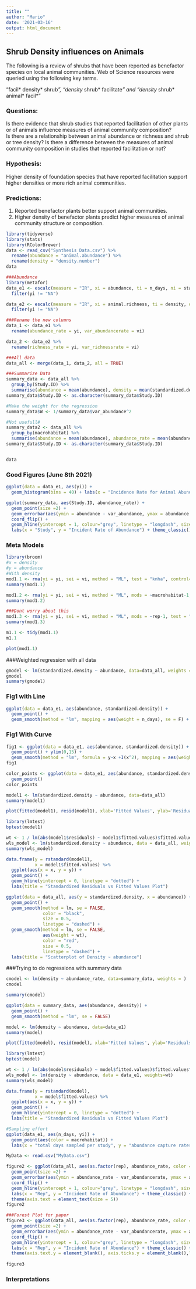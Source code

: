```yaml
---
title: ""
author: "Mario"
date: '2021-03-16'
output: html_document
---
```

## Shrub Density influences on Animals
The following is a review of shrubs that have been reported as benefactor species on local animal communities. Web of Science resources were queried using the following key terms.

"facil* density* shrub*”, “density* shrub* facilitate*” and “density* shrub* animal* facil*"

### Questions:
Is there evidence that shrub studies that reported facilitation of other plants or of animals influence measures of animal community composition?  
Is there are a relationship between animal abundance or richness and shrub or tree density?
Is there a difference between the measures of animal community composition in studies that reported facilitation or not?

### Hypothesis:
Higher density of foundation species that have reported facilitation support higher densities or more rich animal communities.

### Predictions:
1. Reported benefactor plants better support animal communities.  
2. Higher density of benefactor plants predict higher measures of animal community structure or composition.  

```r
library(tidyverse)
library(stats)
library(RColorBrewer)
data <- read_csv("Synthesis Data.csv") %>%
  rename(abundance = "animal.abundance") %>%
  rename(density = "density.number")
data

###Abundance
library(metafor)
data_e1 <- escalc(measure = "IR", xi = abundance, ti = n_days, ni = standardized.density, data = data) %>% 
  filter(yi != "NA")

data_e2 <- escalc(measure = "IR", xi = animal.richness, ti = density, data = data) %>% 
  filter(yi != "NA")

###Rename the new columns
data_1 <- data_e1 %>% 
  rename(abundance_rate = yi, var_abundancerate = vi)

data_2 <- data_e2 %>%
  rename(richness_rate = yi, var_richnessrate = vi)

###All data
data_all <- merge(data_1, data_2, all = TRUE)

###Summarize Data
summary_data <- data_all %>% 
  group_by(Study.ID) %>% 
  summarise(abundance = mean(abundance), density = mean(standardized.density), abundance_rate = mean(abundance_rate), var_abundance= sd(var_abundancerate))
summary_data$Study.ID <- as.character(summary_data$Study.ID)

#Make the weight for the regression
summary_data$W <- 1/summary_data$var_abundance^2

#Not usefull#
summary_data2 <- data_all %>% 
  group_by(macrohabitat) %>% 
  summarise(abundance = mean(abundance), abundance_rate = mean(abundance_rate), richness_rate = mean(richness_rate), var_abundance= sd(var_abundancerate), var_richnessrate = sd(var_richnessrate), mean_density= mean(standardized.density))
summary_data$Study.ID <- as.character(summary_data$Study.ID)


data
```

### Good Figures (June 8th 2021)
```r
ggplot(data = data_e1, aes(yi)) +
  geom_histogram(bins = 40) + labs(x = "Incidence Rate for Animal Abundance", y = "Frequency") + theme_classic()
```

```r
ggplot(summary_data, aes(Study.ID, abundance_rate)) +
  geom_point(size =2) +
  geom_errorbar(aes(ymin = abundance - var_abundance, ymax = abundance + var_abundance), size= 0.7, width=0.1, position = position_dodge(width = 0.5)) +
  coord_flip() +
  geom_hline(yintercept = 1, colour="grey", linetype = "longdash", size = 2) + 
  labs(x = "Study", y = "Incident Rate of Abundance") + theme_classic()
```

### Meta Models
```r
library(broom)
#x = density
#y = abundance
#With density
mod1.1 <- rma(yi = yi, sei = vi, method = "ML", test = "knha", control=list(stepadj=0.5), data = data_e1)
summary(mod1.1)
```
```r
mod1.2 <- rma(yi = yi, sei = vi, method = "ML", mods = ~macrohabitat-1, test = "knha", control=list(stepadj=0.5), data = data_e1)
summary(mod1.2)
```

```r
###Dont worry about this
mod1.3 <- rma(yi = yi, sei = vi, method = "ML", mods = ~rep-1, test = "knha", control=list(stepadj=0.5), data = data_e1)
summary(mod1.3)
```

```r
m1.1 <- tidy(mod1.1) 
m1.1
```
```r
plot(mod1.1)
```
###Weighted regression with all data
```r
gmodel <- lm(standardized.density ~ abundance, data=data_all, weights = n_days)
gmodel
summary(gmodel)
```
### Fig1 with Line
```r
ggplot(data = data_e1, aes(abundance, standardized.density)) +
  geom_point() +
  geom_smooth(method = "lm", mapping = aes(weight = n_days), se = F) + labs(x = "Abundance", y = "Density") + theme_classic()
```
### Fig1 With Curve
```r
fig1 <- ggplot(data = data_e1, aes(abundance, standardized.density)) +
  geom_point() + ylim(0,15) +
  geom_smooth(method = "lm", formula = y~x +I(x^2), mapping = aes(weight = n_days), se = F) + labs(x = "Abundance", y = "Density") + theme_classic() 
fig1
```
```r
color_points <- ggplot(data = data_e1, aes(abundance, standardized.density, color = macrohabitat)) +
  geom_point() 
color_points
```



```r
model1 <- lm(standardized.density ~ abundance, data=data_all)
summary(model1)
```
```r
plot(fitted(model1), resid(model1), xlab='Fitted Values', ylab='Residuals') + abline(0,0)
```
```r
library(lmtest)
bptest(model1)
```
```r
wt <- 1 / lm(abs(model1$residuals) ~ model1$fitted.values)$fitted.values^2
wls_model <- lm(standardized.density ~ abundance, data = data_all, weights=wt)
summary(wls_model)
```
```r
data.frame(y = rstandard(model1),
           x = model1$fitted.values) %>%
  ggplot(aes(x = x, y = y)) + 
  geom_point() +
  geom_hline(yintercept = 0, linetype = "dotted") +
  labs(title = "Standardized Residuals vs Fitted Values Plot")
```
```r
ggplot(data = data_all, aes(y = standardized.density, x = abundance)) +
  geom_point() +
  geom_smooth(method = lm, se = FALSE,
              color = "black", 
              size = 0.5, 
              linetype = "dashed") +
  geom_smooth(method = lm, se = FALSE, 
              aes(weight = wt),
              color = "red", 
              size = 0.5,
              linetype = "dashed") +
  labs(title = "Scatterplot of Density ~ abundance")
```
















###Trying to do regressions with summary data
```r
cmodel <- lm(density ~ abundance_rate, data=summary_data, weights = )
cmodel
```
```r
summary(cmodel)
```


```r
ggplot(data = summary_data, aes(abundance, density)) +
  geom_point() +
  geom_smooth(method = "lm", se = FALSE)
```

```r
model <- lm(density ~ abundance, data=data_e1)
summary(model)
```
```r
plot(fitted(model), resid(model), xlab='Fitted Values', ylab='Residuals') + abline(0,0)
```
```r
library(lmtest)
bptest(model)
```
```r
wt <- 1 / lm(abs(model$residuals) ~ model$fitted.values)$fitted.values^2
wls_model <- lm(density ~ abundance, data = data_e1, weights=wt)
summary(wls_model)
```

```r
data.frame(y = rstandard(model),
           x = model$fitted.values) %>%
  ggplot(aes(x = x, y = y)) + 
  geom_point() +
  geom_hline(yintercept = 0, linetype = "dotted") +
  labs(title = "Standardized Residuals vs Fitted Values Plot")
```


```r
#Sampling effort
ggplot(data_e1, aes(n_days, yi)) +
  geom_point(aes(color = macrohabitat)) + 
  labs(x = "total days sampled per study", y = "abundance capture rates")
```

```r
MyData <- read.csv("MyData.csv")

figure2 <- ggplot(data_all, aes(as.factor(rep), abundance_rate, color = macrohabitat)) +
  geom_point(size =2) +
  geom_errorbar(aes(ymin = abundance_rate - var_abundancerate, ymax = abundance_rate + var_abundancerate), size= 0.7, width=0.1, position = position_dodge(width = 0.5)) +
  coord_flip() +
  geom_hline(yintercept = 1, colour="grey", linetype = "longdash", size = 1) + 
  labs(x = "Rep", y = "Incident Rate of Abundance") + theme_classic() + 
  theme(axis.text = element_text(size = 5))  
figure2
```
```r
###Forest Plot for paper
figure3 <- ggplot(data_all, aes(as.factor(rep), abundance_rate, color = macrohabitat)) +
  geom_point(size =2) +
  geom_errorbar(aes(ymin = abundance_rate - var_abundancerate, ymax = abundance_rate + var_abundancerate), size= 0.4, width=0.1, position = position_dodge(width = 0.5)) +
  coord_flip() +
  geom_hline(yintercept = 1, colour="grey", linetype = "longdash", size = 0.5) + 
  labs(x = "Rep", y = "Incident Rate of Abundance") + theme_classic() + 
  theme(axis.text.y = element_blank(), axis.ticks.y = element_blank(),legend.title = element_blank(), axis.text = element_text(size = 10)) + labs(x = "Observations") + scale_color_manual(values = c("desert" = "blue", "grassland" = "green"))
  
figure3
```


### Interpretations
